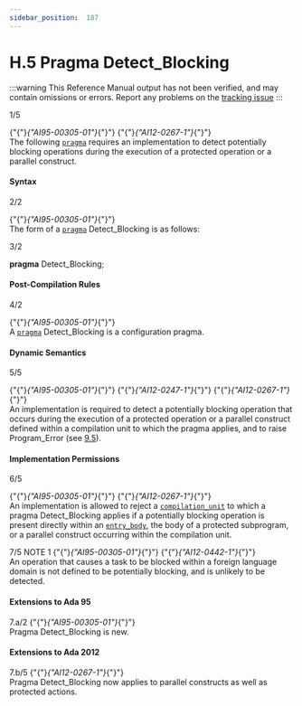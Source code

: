 ```yaml
---
sidebar_position:  187
---
```


# H.5 Pragma Detect_Blocking

:::warning
This Reference Manual output has not been verified,
and may contain omissions or errors.
Report any problems on the [tracking issue](https://github.com/ada-lang-io/ada-lang-io/issues/20)
:::


<AnnotatedOnly>
<MarginText>
1/5
</MarginText>
</AnnotatedOnly>
<p>{"{"}<em>{"AI95-00305-01"}</em>{"}"} {"{"}<em>{"AI12-0267-1"}</em>{"}"} <br />The following <code><a href="../AA-2/AA-2.8#S0019">pragma</a></code> requires an implementation to detect potentially blocking operations during the execution of a protected operation or a parallel construct. <br /></p>


#### Syntax

<AnnotatedOnly>
<MarginText>
2/2
</MarginText>
</AnnotatedOnly>
<p>{"{"}<em>{"AI95-00305-01"}</em>{"}"} <br />The form of a <code><a href="../AA-2/AA-2.8#S0019">pragma</a></code> Detect_Blocking is as follows: <br /></p>

<AnnotatedOnly>
<MarginText>
3/2
</MarginText>
</AnnotatedOnly>
<p>  <strong>pragma</strong> Detect_Blocking; <br /></p>


#### Post-Compilation Rules

<AnnotatedOnly>
<MarginText>
4/2
</MarginText>
</AnnotatedOnly>
<p>{"{"}<em>{"AI95-00305-01"}</em>{"}"} <br />A <code><a href="../AA-2/AA-2.8#S0019">pragma</a></code> Detect_Blocking is a configuration pragma. <br /></p>


#### Dynamic Semantics

<AnnotatedOnly>
<MarginText>
5/5
</MarginText>
</AnnotatedOnly>
<p>{"{"}<em>{"AI95-00305-01"}</em>{"}"} {"{"}<em>{"AI12-0247-1"}</em>{"}"} {"{"}<em>{"AI12-0267-1"}</em>{"}"} <br />An implementation is required to detect a potentially blocking operation that occurs during the execution of a protected operation or a parallel construct defined within a compilation unit to which the pragma applies, and to raise Program_Error (see <a href="../AA-9/AA-9.5">9.5</a>). <br /></p>


#### Implementation Permissions

<AnnotatedOnly>
<MarginText>
6/5
</MarginText>
</AnnotatedOnly>
<p>{"{"}<em>{"AI95-00305-01"}</em>{"}"} {"{"}<em>{"AI12-0267-1"}</em>{"}"} <br />An implementation is allowed to reject a <code><a href="../AA-10/AA-10.1#S0286">compilation_unit</a></code> to which a pragma Detect_Blocking applies if a potentially blocking operation is present directly within an <code><a href="../AA-9/AA-9.5#S0260">entry_body</a></code>, the body of a protected subprogram, or a parallel construct occurring within the compilation unit. <br /></p>

<AnnotatedOnly>
<MarginText>
7/5
</MarginText>
</AnnotatedOnly>
<Admonition type="aarm" aarm="note" title="Note: ">
NOTE 1   {"{"}<em>{"AI95-00305-01"}</em>{"}"} {"{"}<em>{"AI12-0442-1"}</em>{"}"} <br />An operation that causes a task to be blocked within a foreign language domain is not defined to be potentially blocking, and is unlikely to be detected. <br /></Admonition>


#### Extensions to Ada 95

<AnnotatedOnly>
<MarginText>
7.a/2
</MarginText>
</AnnotatedOnly>
<Admonition type="aarm" aarm="note" title="Note: ">
{"{"}<em>{"AI95-00305-01"}</em>{"}"} <br />Pragma Detect_Blocking is new. <br /></Admonition>


#### Extensions to Ada 2012

<AnnotatedOnly>
<MarginText>
7.b/5
</MarginText>
</AnnotatedOnly>
<Admonition type="aarm" aarm="note" title="Note: ">
{"{"}<em>{"AI12-0267-1"}</em>{"}"} <br />Pragma Detect_Blocking now applies to parallel constructs as well as protected actions. <br /></Admonition>

